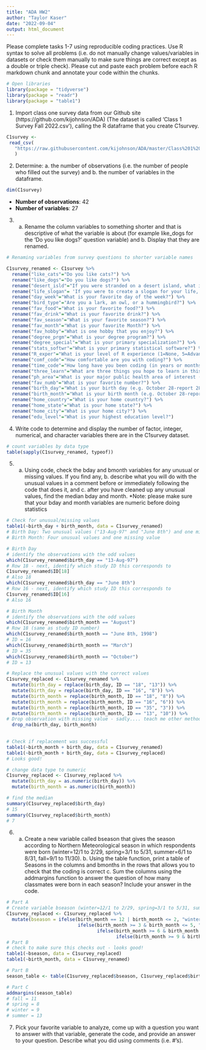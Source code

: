 ```yaml
---
title: "ADA HW2"
author: "Taylor Kaser"
date: "2022-09-04"
output: html_document
---
```

Please complete tasks 1-7 using reproducible coding practices. Use R syntax to solve all problems (i.e. do not manually change values/variables in datasets or check them manually to make sure things are correct except as a double or triple check). Please cut and paste each problem before each R markdown chunk and annotate your code within the chunks.

```r
# Open libraries
library(package = "tidyverse")
library(package = "readr")
library(package = "table1")
```

1. Import class one survey data from our Github site (https://github.com/kijohnson/ADA) (The dataset is called ‘Class 1 Survey Fall 2022.csv’), calling the R dataframe that you create C1survey.

```r
C1survey <-
 read_csv(
   "https://raw.githubusercontent.com/kijohnson/ADA/master/Class%201%20Survey%20Fall%202022.csv"
   )
```

2. Determine: a. the number of observations (i.e. the number of people who filled out the survey) and b. the number of variables in the dataframe.

```r
dim(C1survey)
```
* **Number of observations**: 42
* **Number of variables**: 27

3. a. Rename the column variables to something shorter and that is descriptive of what the variable is about (for example like_dogs for the ‘Do you like dogs?’ question variable) and b. Display that they are renamed.

```r
# Renaming variables from survey questions to shorter variable names

C1survey_renamed <- C1survey %>%
  rename("like_cats"="Do you like cats?") %>%
  rename("like_dogs"="Do you like dogs?") %>%
  rename("desert_isld"="If you were stranded on a desert island, what is the one item you want to have with you?") %>%
  rename("life_slogan"= 'If you were to create a slogan for your life, what would the slogan be? (Examples: "Eat, drink, and be merry, for tomorrow, we all die." "Bite off more than you can chew." "There are far better things ahead than any we leave behind.")') %>%
  rename("day_week"="What is your favorite day of the week?") %>%
  rename("bird_type"="Are you a lark, an owl, or a hummingbird?") %>%
  rename("fav_food"="What is your favorite food?") %>%
  rename("fav_drink"="What is your favorite drink?") %>%
  rename("fav_season"="What is your favorite season?") %>%
  rename("fav_month"="What is your favorite Month?") %>%
  rename("fav_hobby"="What is one hobby that you enjoy?") %>%
  rename("degree_prgm"="What is your degree program?") %>%
  rename("degree_special"="What is your primary specialization?") %>%
  rename("stats_softwr"="What is your primary statistical software?") %>%
  rename("R_exper"="What is your level of R experience (1=None, 5=Advanced)?") %>%
  rename("comf_code"="How comfortable are you with coding?") %>%
  rename("time_code"="How long have you been coding (in years or months)?") %>%
  rename("three_learn"="What are three things you hope to learn in this course?") %>%
  rename("ph_area"="What is your major public health area of interest (e.g. cancer, heart disease, maternal child health, disparities, etc.)?") %>%
  rename("fav_numb"="What is your favorite number?") %>%
  rename("birth_day"="What is your birth day (e.g. October 28-report 28)?") %>%
  rename("birth_month"="What is your birth month (e.g. October 28-report 10)?") %>%
  rename("home_country"="What is your home country?") %>%
  rename("home_state"="What is your home state?") %>%
  rename("home_city"="What is your home city?") %>%
  rename("edu_level"="What is your highest education level?")

```

4. Write code to determine and display the number of factor, integer, numerical, and character variables there are in the C1survey dataset.
```r
# count variables by data type
table(sapply(C1survey_renamed, typeof))
```

5. a. Using code, check the bday and bmonth variables for any unusual or missing values. If you find any, b. describe what you will do with the unusual values in a comment before or immediately following the code that does it, and c. after you have cleaned up any unusual values, find the median bday and month. *Note: please make sure that your bday and month variables are numeric before doing statistics
```r


# Check for unusual/missing values
table1(~birth_day + birth_month, data = C1survey_renamed)
# Birth Day: Two unusual values ("13-Aug-97" and "June 8th") and one missing value
# Birth Month: Four unusual values and one missing value

# Birth Day
# identify the observations with the odd values
which(C1survey_renamed$birth_day == "13-Aug-97")
# Row 18 - next, identify which study ID this corresponds to
C1survey_renamed$ID[18]
# Also 18
which(C1survey_renamed$birth_day == "June 8th")
# Row 16 - next, identify which study ID this corresponds to
C1survey_renamed$ID[16]
# Also 16

# Birth Month
# identify the observations with the odd values
which(C1survey_renamed$birth_month == "August")
# Row 18 (same as study ID number)
which(C1survey_renamed$birth_month == "June 8th, 1998")
# ID = 16
which(C1survey_renamed$birth_month == "March")
# ID = 35
which(C1survey_renamed$birth_month == "October")
# ID = 13

# Replace the unusual values with the correct values
C1survey_replaced <- C1survey_renamed %>%
  mutate(birth_day = replace(birth_day, ID == "18", "13")) %>%
  mutate(birth_day = replace(birth_day, ID == "16", "8")) %>%
  mutate(birth_month = replace(birth_month, ID == "18", "8")) %>%
  mutate(birth_month = replace(birth_month, ID == "16", "6")) %>%
  mutate(birth_month = replace(birth_month, ID == "35", "3")) %>%
  mutate(birth_month = replace(birth_month, ID == "13", "10")) %>%
# Drop observation with missing value - sadly.... teach me other methods!
  drop_na(birth_day, birth_month)
  

# Check if replacement was successful
table1(~birth_month + birth_day, data = C1survey_renamed)
table1(~birth_month + birth_day, data = C1survey_replaced)
# Looks good!

# change data type to numeric
C1survey_replaced <- C1survey_replaced %>%
  mutate(birth_day = as.numeric(birth_day)) %>%
  mutate(birth_month = as.numeric(birth_month))

# find the median
summary(C1survey_replaced$birth_day)
# 15
summary(C1survey_replaced$birth_month)
# 7

```
6. a. Create a new variable called bseason that gives the season according to Northern Meteorological season in which respondents were born (winter=12/1 to 2/29, spring=3/1 to 5/31, summer=6/1 to 8/31, fall=9/1 to 11/30). b. Using the table function, print a table of Seasons in the columns and bmonths in the rows that allows you to check that the coding is correct c. Sum the columns using the addmargins function to answer the question of how many classmates were born in each season? Include your answer in the code.

```r
# Part A
# Create variable bseason (winter=12/1 to 2/29, spring=3/1 to 5/31, summer=6/1 to 8/31, fall=9/1 to 11/30)
C1survey_replaced <- C1survey_replaced %>%
  mutate(bseason = ifelse(birth_month == 12 | birth_month <= 2, "winter", 
                          ifelse(birth_month >= 3 & birth_month <= 5, "spring",
                                 ifelse(birth_month >= 6 & birth_month <= 8, "summer",
                                        ifelse(birth_month >= 9 & birth_month <= 11, "fall", birth_month)))))
# Part B
# check to make sure this checks out - looks good!
table1(~bseason, data = C1survey_replaced)
table1(~birth_month, data = C1survey_renamed)

# Part B
season_table <- table(C1survey_replaced$bseason, C1survey_replaced$birth_month)

# Part C
addmargins(season_table)
# fall = 11
# spring = 8
# winter = 9
# summer = 13

```
7. Pick your favorite variable to analyze, come up with a question you want to answer with that variable, generate the code, and provide an answer to your question. Describe what you did using comments (i.e. #’s).

```r



```

